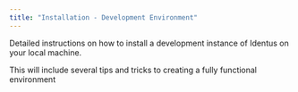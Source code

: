 ```yaml
---
title: "Installation - Development Environment"
---
```


Detailed instructions on how to install a development instance of Identus on your local machine.

This will include several tips and tricks to creating a fully functional environment